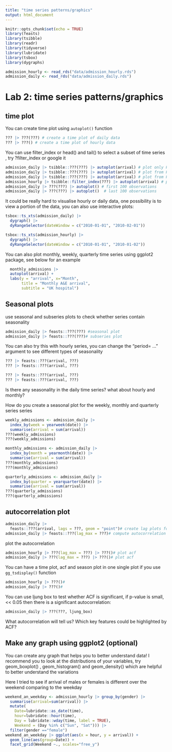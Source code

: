 ```yaml
---
title: "time series patterns/graphics"
output: html_document
---
```


```r
knitr::opts_chunk$set(echo = TRUE)
library(feasts)
library(tsibble)
library(readr)
library(tidyverse)
library(lubridate)
library(tsbox)
library(dygraphs)

admission_hourly <- read_rds("data/admission_hourly.rds")
admission_daily <- read_rds("data/admission_daily.rds")
```

# Lab 2: time series patterns/graphics

## time plot

You can create time plot using `autoplot()` function

```r
??? |> ???(???) # create a time plot of daily data
??? |> ???() # create a time plot of hourly data
```

You can use filter_index or head() and tail() to select a subset of time series , try ?filter_index or google it


```r
admission_daily |> tsibble::???(???) |> autoplot(arrival) # plot only February 2016 
admission_daily |> tsibble::???(???) |> autoplot(arrival) # plot from February 2016 till the end
admission_daily |> tsibble::???(???) |> autoplot(arrival) # plot from February 2016 till the end
admission_hourly |> tsibble::filter_index(???) |> autoplot(arrival) # plot only 2015-01-01
admission_daily |> ???(???) |> autoplot() # first 100 observations
admission_daily |> ???(???) |> autoplot()  # last 100 observations
```

It could be really hard to visualise hourly or daily data, one possibility is to view a portion of the data, you can also use  interactive plots:

```r
tsbox::ts_xts(admission_daily) |> 
  dygraph() |> 
  dyRangeSelector(dateWindow = c("2010-01-01", "2010-02-01"))

tsbox::ts_xts(admission_hourly) |> 
  dygraph() |> 
  dyRangeSelector(dateWindow = c("2010-01-01", "2010-01-02"))
```

You can also plot monthly, weekly, quarterly time series using ggplot2 package, see below for an example

```r
  monthly_admissions |> 
  autoplot(arrival) +
  labs(y = "arrival", x="Month",
       title = "Monthly A&E arrival",
       subtitle = "UK hospital")
```

## Seasonal plots

use seasonal and subseries plots to check whether series contain seasonality 

```r
admission_daily |> feasts::???(???) #seasonal plot
admission_daily |> feasts::???(???)# subseries plot
```

You can also try this with hourly series, you can change the "period= ..." argument to see different types of seasonality

```r
??? |> feasts::???(arrival, ???) 
??? |> feasts::???(arrival, ???)

??? |> feasts::???(arrival, ???) 
??? |> feasts::???(arrival, ???)
```

Is there any seasonality in the daily time series? what about hourly and monthly?


How do you create a seasonal plot for the weekly, monthly and quarterly series series

```r
weekly_admissions <- admission_daily |> 
  index_by(week = yearweek(date)) |>
  summarise(arrival = sum(arrival))
???(weekly_admissions)
???(weekly_admissions)
```

```r
monthly_admissions <- admission_daily |> 
  index_by(month = yearmonth(date)) |>
  summarise(arrival = sum(arrival))
???(monthly_admissions)
???(monthly_admissions)

```


```r
quarterly_admissions <- admission_daily |> 
  index_by(quarter = yearquarter(date)) |>
  summarise(arrival = sum(arrival))
???(quarterly_admissions)
???(quarterly_admissions)
```

## autocorrelation plot

```r
admission_daily |>
  feasts::???(arrival, lags = ???, geom = "point")# create lag plots for 14 lags, from 1 to 14
admission_daily |> feasts::???(lag_max = ???)# compute autocorrelation function for 14 lags
```

plot the autocorrelation 

```r
admission_hourly |> ???(lag_max = ???) |> ???()# plot acf
admission_daily |> ???(lag_max = ???) |> ???()# plot acf
```

You can have a time plot, acf and season plot in one single plot if you use `gg_tsdisplay()` function

```r
admission_hourly |> ???()#  
admission_daily |> ???()#  
```

You can use ljung box to test whether ACF is significant, if p-value is small, << 0.05 then there is a significant autocorrelation:

```r
admission_daily |> ???(???, ljung_box)
```

What autocorrelation will tell us? Which key features could be highlighted by ACF?

## Make any graph using ggplot2 (optional)

You can create any graph that helps you to better understand data! I recommend you to look at the distributions of your variables, try geom_boxplot() , geom_histogram() and geom_density() which are helpful to better understand the variations

Here I tried to see if arrival of males or females is different over the weekend comparing to the weekday

```r
weekend_an_weekday <- admission_hourly |> group_by(gender) |> 
  summarise(arrival=sum(arrival)) |> 
  mutate(
    Date=lubridate::as_date(time),
    hour=lubridate::hour(time),
    Day = lubridate::wday(time, label = TRUE),
    Weekend = (Day %in% c("Sun", "Sat"))) |> 
  filter(gender =="female") 
weekend_an_weekday |> ggplot(aes(x = hour, y = arrival)) +
  geom_line(aes(group=Date)) +
  facet_grid(Weekend ~., scales="free_y")
```

  
  